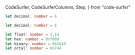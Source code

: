   CodeSurfer,
  CodeSurferColumns,
  Step,
} from "code-surfer"

<CodeSurfer>

```ts title="Number"
let decimal: number = 6
```

```ts title="Number"
let decimal: number = 6

let float: number = 3,14
let hex: number = 0xf00d
let binary: number = 0b1010
let octal: number = 0o744
```

</CodeSurfer>

